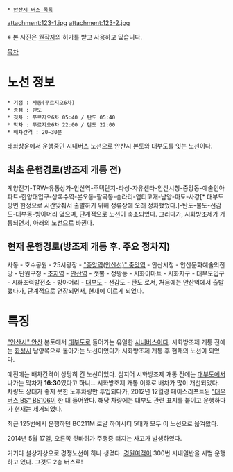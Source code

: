  * [[안산시 버스 목록]]

attachment:123-1.jpg
attachment:123-2.jpg

※ 본 사진은 [http://blog.naver.com/trainmaster1 원작자]의 허가를 받고 사용하고 있습니다.

[[목차]]

= 노선 정보 =
 * 기점 : 사동(푸르지오6차)
 * 종점 : 탄도
 * 첫차 : 푸르지오6차 05:40 / 탄도 05:40
 * 막차 : 푸르지오6차 22:00 / 탄도 22:00
 * 배차간격 : 20~30분

[[태화상운]]에서 운행중인 [[시내버스]] 노선으로 안산시 본토와 대부도를 잇는 노선이다.

== 최초 운행경로(방조제 개통 전) ==
계양전기-TRW-유통상가-안산역-주택단지-라성-자유센타-안산시청-중앙동-예술인아파트-한양대입구-상록수역-본오동-팔곡동-송라리-염티고개-남양-마도-사강[* 대부도방면 한정으로 시간맞춰서 출발하기 위해 정류장에 오래 정차했었다.]-탄도-불도-선감도-대부동-방아머리 였으며, 단계적으로 노선이 축소되었다. 그러다가, 시화방조제가 개통되면서, 아래의 노선으로 바뀐다.

== 현재 운행경로(방조제 개통 후. 주요 정차지) ==
사동 - 호수공원 - 25시광장 - [["중앙역(안산선)" 중앙역]] - 안산시청 - 안산문화예술의전당 - 단원구청 - [[초지역]] - [[안산역]] - 샛뿔 - 정왕동 - 시화이마트 - 시화지구 - 대부도입구 - 시화조력발전소 - 방아머리 - [[대부도]] - 선감도 - 탄도 로서, 처음에는 안산역에서 출발했다가, 단계적으로 연장되면서, 현재에 이르게 되었다.

= 특징 =
[["안산시" 안산]] 본토에서 [[대부도]]로 들어가는 유일한 [[시내버스]]이다. 시화방조제 개통 전에는 [[화성시]] 남양쪽으로 돌아가는 노선이었다가 시화방조제 개통 후 현재의 노선이 되었다.

예전에는 배차간격이 상당히 긴 노선이었다. 심지어 시화방조제 개통 전에는 [[대부도]]에서 나가는 막차가 '''16:30'''였다고 하니... 시화방조제 개통 이후로 배차가 많이 개선되었다. 차량도 상태가 좋지 못한 노후차량만 투입되다가, 2012년 12월경 페이스리프트된 [["대우버스 BS" BS106]]이 한 대 들어왔다. 해당 차량에는 대부도 관련 표지를 붙이고 운행하다가 현재는 제거되었다.

최근 125번에서 운행하던 BC211M 로얄 하이시티 5대가 모두 이 노선으로 옮겨왔다.

2014년 5월 17일, 오른쪽 뒷바퀴가 주행중 터지는 사고가 발생하였다.

거기다 설상가상으로 경쟁노선이 하나 생겼다. [[경원여객]]이 300번 시내일반을 시범 운행하고 있다. 그것도 2층 버스로!
